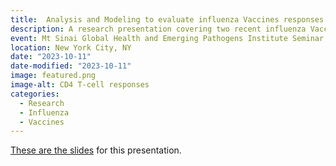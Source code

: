 ```yaml
---
title:  Analysis and Modeling to evaluate influenza Vaccines responses
description: A research presentation covering two recent influenza Vaccines modeling and analysis projects.
event: Mt Sinai Global Health and Emerging Pathogens Institute Seminar Series
location: New York City, NY
date: "2023-10-11"
date-modified: "2023-10-11"
image: featured.png
image-alt: CD4 T-cell responses
categories:
  - Research
  - Influenza
  - Vaccines
---
```



<a href="2023-10-MtSinai-Handel.html" target="_blank">These are the slides</a> for this presentation.

